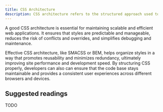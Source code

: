 ```yaml
---
title: CSS Architecture
description: CSS architecture refers to the structured approach used to organize and maintain CSS code in web development to ensure scalability, maintainability, and efficiency.
---
```


A good CSS architecture is essential for maintaining scalable and efficient web applications. It ensures that styles are predictable and manageable, reduces the risk of conflicts and overrides, and simplifies debugging and maintenance.

Effective CSS architecture, like SMACSS or BEM, helps organize styles in a way that promotes reusability and minimizes redundancy, ultimately improving site performance and development speed. By structuring CSS properly, developers can also can ensure that the code base stays maintainable and provides a consistent user experiences across different browsers and devices.

## Suggested readings

TODO
